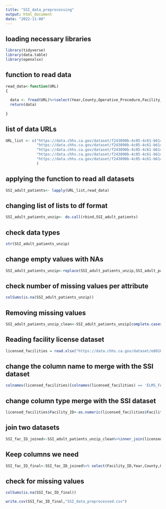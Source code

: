 ```yaml
---
title: "SSI_data_preprocessing"
output: html_document
date: "2022-11-08"
---
```


## loading necessary libraries
```r
library(tidyverse)
library(data.table)
library(openxlsx)
```

## function to read data
```r
read_data<-function(URL)
{
 
  data <- fread(URL)%>%select(Year,County,Operative_Procedure,Facility_ID,Hospital_Category_RiskAdjustment,Procedure_Count,Infections_Reported)
  return(data)
  
}
```
## list of data URLs 
```r
URL_list <- c("https://data.chhs.ca.gov/dataset/f243090b-4c05-4c61-b614-7cb49b86b21d/resource/294eff96-096e-4b91-bff5-8de78fda318b/download/cdph_ssi_adult_odp_2021.csv",
              "https://data.chhs.ca.gov/dataset/f243090b-4c05-4c61-b614-7cb49b86b21d/resource/e6828e3c-bf54-4991-865b-b4cc11719b8d/download/cdph_ssi_adult_odp_2020h1.csv",
              "https://data.chhs.ca.gov/dataset/f243090b-4c05-4c61-b614-7cb49b86b21d/resource/eb324b4d-d2d2-41e8-aa53-f1b8380b4692/download/cdph_ssi_adult_odp_2020h2.csv",
              "https://data.chhs.ca.gov/dataset/f243090b-4c05-4c61-b614-7cb49b86b21d/resource/238ff746-71d9-4507-95d0-2a7b5146f4f5/download/cdph_ssi_adult_odp_2019.csv",
              "https://data.chhs.ca.gov/dataset/f243090b-4c05-4c61-b614-7cb49b86b21d/resource/bfbface5-a54a-43ae-a9a0-74d70dcc9d18/download/cdph_ssi_adult_odp_2018.csv"
              )
```
## applying the function to read all datasets
```r
SSI_adult_patients<- lapply(URL_list,read_data)
```
## changing list of lists to df format
```r
SSI_adult_patients_unzip<- do.call(rbind,SSI_adult_patients)
```
## check data types 
```r
str(SSI_adult_patients_unzip)
```
## change empty values with NAs
```r
SSI_adult_patients_unzip<-replace(SSI_adult_patients_unzip,SSI_adult_patients_unzip=="",NA)
```

## check number of missing values per attribute
```r
colSums(is.na(SSI_adult_patients_unzip))
```
## Removing missing values
```r
SSI_adult_patients_unzip_clean<-SSI_adult_patients_unzip[complete.cases(SSI_adult_patients_unzip)]
```
## Reading facility license dataset
```r
licensed_facilities = read.xlsx("https://data.chhs.ca.gov/dataset/e89100fd-1f1d-4a37-8205-d588aa42e5a1/resource/e083f267-43bf-427b-9ee3-f53faaff5d7e/download/odp_elms_aspen_oshpd_cw_mar2022.xlsx",sheet=1)
```

## change the column name to merge with the SSI dataset
```r
colnames(licensed_facilities)[colnames(licensed_facilities) == 'ELMS_FACID'] <- 'Facility_ID'
```
## change column type merge with the SSI dataset
```r
licensed_facilities$Facility_ID<-as.numeric(licensed_facilities$Facility_ID)
```
## join two datasets
```r
SSI_fac_ID_joined<-SSI_adult_patients_unzip_clean%>%inner_join(licensed_facilities,by="Facility_ID")
```
## Keep columns we need
```r
SSI_fac_ID_final<-SSI_fac_ID_joined%>% select(Facility_ID,Year,County,Operative_Procedure,Hospital_Category_RiskAdjustment,Procedure_Count,Infections_Reported,LICENSED_CERTIFIED,FAC_TYPE_DESCRIPTION,FAC_FAC_RELATIONSHIP)
```

## check for missing values
```r
colSums(is.na(SSI_fac_ID_final))
```

```r
write.csv(SSI_fac_ID_final,"SSI_data_preprocessed.csv")
```


